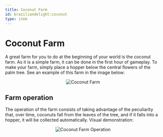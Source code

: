 ```yaml
---
title: Coconut Farm
id: braziliandelight:coconut
type: item
---
```


# Coconut Farm

A great farm for you to do at the beginning of your world is the coconut farm. As it is a simple farm, it can be done in the first hour of gameplay. To make your farm, simply place a hopper below the central flowers of the palm tree. See an example of this farm in the image below:

<p align="center">
<img src="https://github.com/danbrown/deltaboxwiki/blob/main/docs/braziliandelight/.assets/images/brazilliandelight/tutorials/coconut_farm.png?raw=true"
alt="Coconut Farm"/>
</p>

## Farm operation

The operation of the farm consists of taking advantage of the peculiarity that, over time, coconuts fall from the leaves of the tree, and if it falls into a hopper, it will be collected automatically. Visual demonstration:

<p align="center">
<img src="https://github.com/danbrown/deltaboxwiki/blob/main/docs/braziliandelight/.assets/images/brazilliandelight/tutorials/coconut_farm_demonstration.png?raw=true"
alt="Coconut Farm Operation"/>
</p>